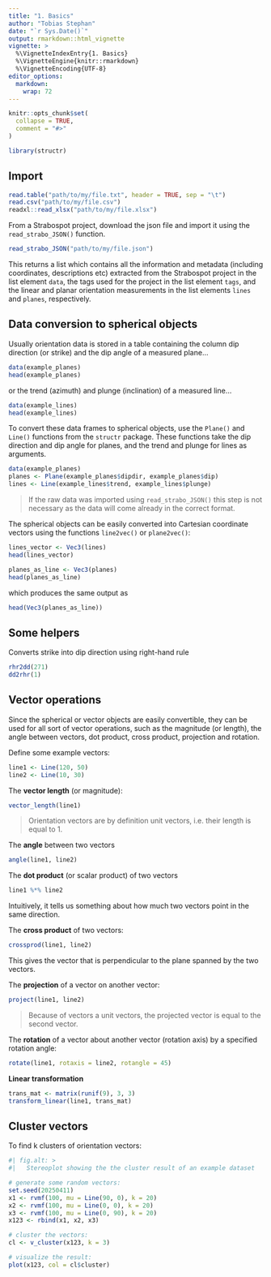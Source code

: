 ```yaml
---
title: "1. Basics"
author: "Tobias Stephan"
date: "`r Sys.Date()`"
output: rmarkdown::html_vignette
vignette: >
  %\VignetteIndexEntry{1. Basics}
  %\VignetteEngine{knitr::rmarkdown}
  %\VignetteEncoding{UTF-8}
editor_options: 
  markdown: 
    wrap: 72
---
```


```r
knitr::opts_chunk$set(
  collapse = TRUE,
  comment = "#>"
)
```

 
```r
library(structr)
```

## Import 

```r
read.table("path/to/my/file.txt", header = TRUE, sep = "\t")
read.csv("path/to/my/file.csv")
readxl::read_xlsx("path/to/my/file.xlsx")
```

From a Strabospot project, download the json file and import it using the `read_strabo_JSON()` function.

 
```r
read_strabo_JSON("path/to/my/file.json")
```

This returns a list which contains all the information and metadata (including coordinates, descriptions etc) extracted from the Strabospot project in the list element `data`, the tags used for the project in the list element `tags`, and the linear and planar orientation measurements in the list elements `lines` and `planes`, respectively.

 
## Data conversion to spherical objects
Usually orientation data is stored in a table containing the column dip direction (or strike) and the dip angle of a measured plane...

 
```r
data(example_planes)
head(example_planes)
```

 
or the trend (azimuth) and plunge (inclination) of a measured line...

```r
data(example_lines)
head(example_lines)
```

To convert these data frames to spherical objects, use the `Plane()` and `Line()` functions from the `structr` package. These functions take the dip direction and dip angle for planes, and the trend and plunge for lines as arguments.

```r
data(example_planes)
planes <- Plane(example_planes$dipdir, example_planes$dip)
lines <- Line(example_lines$trend, example_lines$plunge)
```
 > If the raw data was imported using `read_strabo_JSON()` this step is not necessary as the data will come already in the correct format.

The spherical objects can be easily converted into Cartesian coordinate vectors using the functions `line2vec()` or `plane2vec()`:

```r
lines_vector <- Vec3(lines)
head(lines_vector)
```

 
```r
planes_as_line <- Vec3(planes)
head(planes_as_line)
```

which produces the same output as

 
```r
head(Vec3(planes_as_line))
```

 
## Some helpers
Converts strike into dip direction using right-hand rule

```r
rhr2dd(271)
dd2rhr(1)
```


 
## Vector operations
Since the spherical or vector objects are easily convertible, they can be used for all sort of vector operations, such as the magnitude (or length), 
the angle between vectors, dot product, cross product, projection and rotation.

Define some example vectors:

```r
line1 <- Line(120, 50)
line2 <- Line(10, 30)
```

 
The **vector length** (or magnitude):

```r
vector_length(line1)
```

> Orientation vectors are by definition unit vectors, i.e. their length is equal to 1.

The **angle** between two vectors

```r
angle(line1, line2)
```

 
The **dot product** (or scalar product) of two  vectors

```r
line1 %*% line2
```

Intuitively, it tells us something about how much two vectors point in the same direction.

The **cross product** of two  vectors:

 
```r
crossprod(line1, line2)
```

This gives the vector that is perpendicular to the plane spanned by the two vectors.

The **projection** of a vector on another vector:

```r
project(line1, line2)
```

> Because of vectors a unit vectors, the projected vector is equal to the second vector.

 
The **rotation** of a vector about another vector (rotation axis) by a specified rotation angle:

```r
rotate(line1, rotaxis = line2, rotangle = 45)
```

**Linear transformation**

```r
trans_mat <- matrix(runif(9), 3, 3)
transform_linear(line1, trans_mat)
```


## Cluster vectors

To find k clusters of orientation vectors:

```r
#| fig.alt: >
#|   Stereoplot showing the the cluster result of an example dataset

# generate some random vectors:
set.seed(20250411)
x1 <- rvmf(100, mu = Line(90, 0), k = 20)
x2 <- rvmf(100, mu = Line(0, 0), k = 20)
x3 <- rvmf(100, mu = Line(0, 90), k = 20)
x123 <- rbind(x1, x2, x3)

# cluster the vectors:
cl <- v_cluster(x123, k = 3)

# visualize the result:
plot(x123, col = cl$cluster)
```
